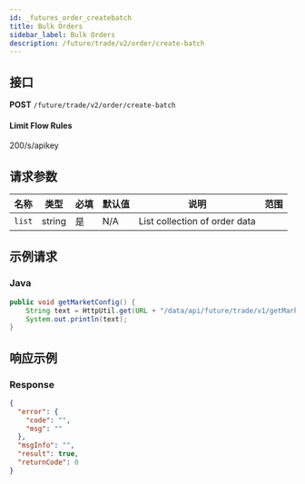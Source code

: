```yaml
---
id: _futures_order_createbatch
title: Bulk Orders
sidebar_label: Bulk Orders
description: /future/trade/v2/order/create-batch
---
```


## 接口

**POST** `/future/trade/v2/order/create-batch`

#### **Limit Flow Rules**

200/s/apikey

## 请求参数

| 名称   | 类型   | 必填 | 默认值 | 说明                          | 范围 |
| ------ | ------ | ---- | ------ | ----------------------------- | ---- |
| `list` | string | 是   | N/A    | List collection of order data |      |

## 示例请求

### Java

```java
public void getMarketConfig() {
	String text = HttpUtil.get(URL + "/data/api/future/trade/v1/getMarketConfig");
	System.out.println(text);
}
```

## 响应示例

### Response

```json
{
  "error": {
    "code": "",
    "msg": ""
  },
  "msgInfo": "",
  "result": true,
  "returnCode": 0
}
```
